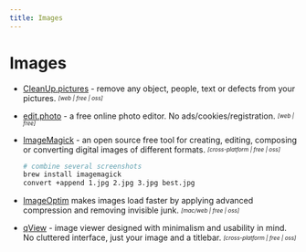 ```yaml
---
title: Images
---
```


# Images

- [CleanUp.pictures](https://cleanup.pictures/) - remove any object, people, text or defects from your pictures. <sub><sup>*[web | free | oss]*</sup></sub>

- [edit.photo](https://edit.photo/) - a free online photo editor. No ads/cookies/registration. <sub><sup>*[web | free]*</sup></sub>

- [ImageMagick](https://imagemagick.org/script/index.php) - an open source free tool for creating, editing, composing or converting digital images of different formats. <sub><sup>*[cross-platform | free | oss]*</sup></sub>
  ```bash
  # combine several screenshots
  brew install imagemagick
  convert +append 1.jpg 2.jpg 3.jpg best.jpg
  ```

- [ImageOptim](https://imageoptim.com/mac) makes images load faster by applying advanced compression and removing invisible junk. <sub><sup>*[mac/web | free | oss]*</sup></sub>

- [qView](https://interversehq.com/qview/) - image viewer designed with minimalism and usability in mind. No cluttered interface, just your image and a titlebar. <sub><sup>*[cross-platform | free | oss]*</sup></sub>
